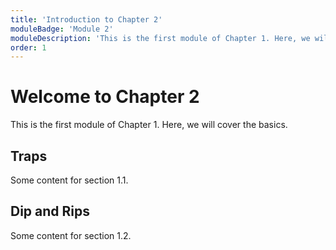 ```yaml
---
title: 'Introduction to Chapter 2'
moduleBadge: 'Module 2'
moduleDescription: 'This is the first module of Chapter 1. Here, we will cover the basics.'
order: 1
---
```


# Welcome to Chapter 2

This is the first module of Chapter 1. Here, we will cover the basics.

## Traps

Some content for section 1.1.

## Dip and Rips

Some content for section 1.2.
